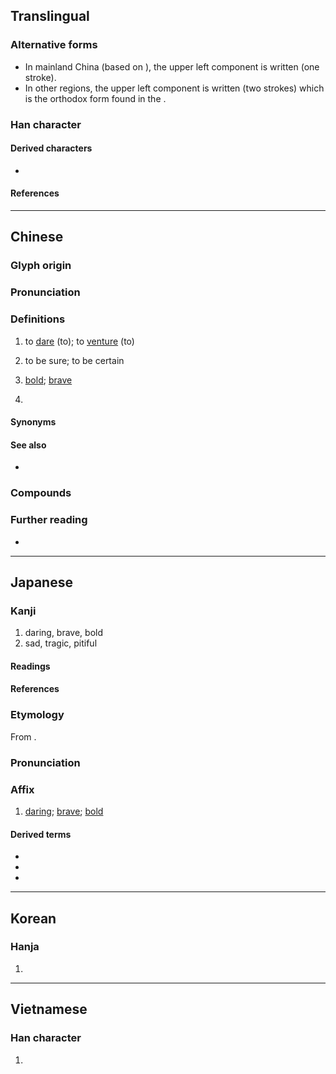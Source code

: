 {{character info}}
==Translingual==
{{Han stroke|Mainland China<br/>[[File:敢-bw.png|350px]]}}

===Alternative forms===
* In mainland China (based on {{w|Xin Zixing}} {{w2|zh|新字形}}), the upper left component is written {{l|mul|乛}} (one stroke).
* In other regions, the upper left component is written {{l|mul|丅}} (two strokes) which is the orthodox form found in the {{w|Kangxi dictionary}}.

===Han character===
{{Han char|rn=66|rad=攴|as=08|sn=12|snm++=11|four=18140,18440|canj=NJOK,MJOK|ids=⿰⿱乛耳攵(G),⿰⿱丅耳攵(HTJKV)}}

====Derived characters====
* {{l|mul|[[㒈]], [[噉]], [[𡑒]], [[㜟]], [[𢕭]], [[㦑]], [[撖]], [[澉]], [[㺖]], [[䧩]], [[𣊟]], [[橄]], [[瞰]], [[𥕵]], [[𥼲]], [[𦗪]], [[𦪧]], [[𧗐]], [[譀]], [[豃]], [[𧸂]], [[𨅺]], [[𮡜]], [[𨬒]], [[𩍉]], [[䭛]], [[䲎]], [[𪉿]]([[𬸹]]), [[𡪯]], [[𭗐]], [[䆻]], [[𥴊]], [[𫶔]], [[憨]], [[饏]], [[𠣽]], [[𭅞]], [[𠪚]], [[𤺍]], [[嚴]]/[[𫿞]]([[厳]]/[[严]]), [[闞]]([[阚]]), [[鬫]]}}

====References====
{{Han ref|kx=0472.260|dkj=13260|dj=0825.130|hdz=21463.090|uh=6562}}

----

==Chinese==
{{zh-forms|alt=攼 -second round simplified -}}

===Glyph origin===
{{Han etym}}

===Pronunciation===
{{zh-pron
|m=gǎn
|m-s=
|c=gam2
|c-t=
|g=
|h=pfs=kám;gd=gam3
|j=
|mb=gǒ̤ng
|md=
|mn=káⁿ/kám
|mn_note=káⁿ - vernacular; kám - literary
|mn-t=gan2
|w=
|x=
|mc=y
|oc=y
|ma=zh-gǎn.ogg
|cat=v,a
}}

===Definitions===
{{zh-hanzi}}

# to [[dare]] (to); to [[venture]] (to)
#: {{zh-x|我們 必須 敢 想，敢 說，敢 幹。|We must '''dare to''' think, speak up and act.}}
#: {{zh-x|他 不 敢 正 眼看 她。|He didn't '''dare to''' look at her in the face.}}
#: {{zh-x|在 那 個 風雨 交加 的 夜晚，很 少 有人 敢 出去。|Very few people '''ventured to''' go out on that stormy night.}}
#: {{zh-x|你 敢 坐 飛機 飛行 嗎？|Will you '''venture''' a flight in an air plane?}}
# to be sure; to be certain
#: {{zh-x|敢 肯定|to be sure, to be certain}}
#: {{zh-x|敢 說|to be sure, to be certain}}
#: {{zh-x|我 敢 說，你 解決 不 了 這 個 難題。|I bet you can't do this puzzle.}}
# [[bold]]; [[brave]]
# {{lb|zh|Min Nan}} {{n-g|Final interrogative particle.}}

====Synonyms====
{{zh-dial|難道}}

====See also====
* {{zh-l|肯}}

===Compounds===
{{zh-der|敢保|敢當|敢怒而不敢言|敢情|敢請|敢是|敢死隊|敢問|敢於|敢作敢當|不敢告勞|不敢出氣|不敢|不敢妄言|不敢吭聲|何敢|怕敢|不敢當|不敢後人|愧不敢當|不敢出聲|勇敢|不敢從命|勇猛果敢|到敢|不敢欺|不敢則聲|敢則是|敢做敢當|敢待|敢則|敢自|敢言|敢緊|敢攀玉趾|敢死軍|未敢|石敢當|敢死|敢死士|敢勇當先|敢怕|敢作敢為|果敢|正色敢言|敢且|敢只是|敢莫是|膽敢|竟敢|鬼子敢爾|豈敢|莫敢是|莫敢誰何|敢若:káⁿ-ná;Min Nan}}

===Further reading===
* {{thcwd|8439}}

{{zh-cat|Beginning}}

----

==Japanese==

===Kanji===
{{ja-kanji|rs=攵12|grade=c}}

# daring, brave, bold
# sad, tragic, pitiful

====Readings====
{{ja-readings
|on=かん
|kun=あ-えて, あ-えない, あ-えず
}}

====References====
{{ja-kref
|jis=343A
|ku=20-26
|shift=8AB8
|euc=B4BA
|freq=1,859
|nelson=2,054
|newnelson=2,350
|halpern=1,706
|kld=1,121
|heisig=826
|tuttle=4i8.5
}}

===Etymology===
{{ja-kanjitab|かん|yomi=on}}
From {{der|ja|ltc|sort=かん|-}} {{ltc-l|敢}}.

===Pronunciation===
{{ja-pron|かん|y=on}}

===Affix===
{{ja-pos|affix|かん}}

# [[daring]]; [[brave]]; [[bold]]

====Derived terms====
{{der-top}}
* {{ja-r|敢行|かんこう}}
* {{ja-r|敢然|かんぜん}}
* {{ja-r|敢闘|かんとう}}
{{der-bottom}}

----

==Korean==

===Hanja===
{{ko-hanja|감히|감}}

# {{hanja form of|감|[[dare]]}}

----

==Vietnamese==

===Han character===
{{vi-hantu|[[cám]], [[cảm]], [[dám]]|rs=攴07}}

# {{rfdef|vi|sort=攴07}}